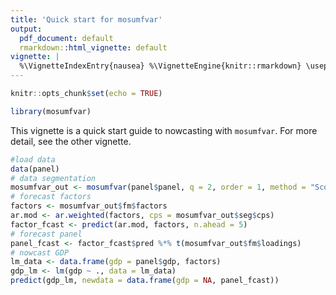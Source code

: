 ```yaml
---
title: 'Quick start for mosumfvar'
output:
  pdf_document: default
  rmarkdown::html_vignette: default
vignette: |
  %\VignetteIndexEntry{nausea} %\VignetteEngine{knitr::rmarkdown} \usepackage[utf8]{inputenc}
---
```


```r
knitr::opts_chunk$set(echo = TRUE)
```

```r
library(mosumfvar)
```

This vignette is a quick start guide to nowcasting with `mosumfvar`. For more detail, see the other vignette.

```r
#load data
data(panel)
# data segmentation
mosumfvar_out <- mosumfvar(panel$panel, q = 2, order = 1, method = "Score") 
# forecast factors
factors <- mosumfvar_out$fm$factors
ar.mod <- ar.weighted(factors, cps = mosumfvar_out$seg$cps)
factor_fcast <- predict(ar.mod, factors, n.ahead = 5)
# forecast panel
panel_fcast <- factor_fcast$pred %*% t(mosumfvar_out$fm$loadings)
# nowcast GDP
lm_data <- data.frame(gdp = panel$gdp, factors)
gdp_lm <- lm(gdp ~ ., data = lm_data)  
predict(gdp_lm, newdata = data.frame(gdp = NA, panel_fcast))
```

